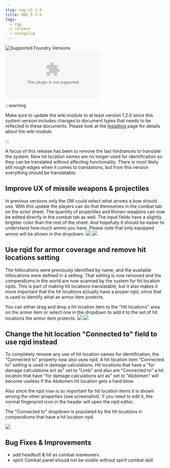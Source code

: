 ```yaml
---
slug: rqg-v3.3.0
title: RQG 3.3.0
tags:
  - rqg
  - release
  - changelog
---
```


![Supported Foundry Versions](https://img.shields.io/endpoint?url=https://foundryshields.com/version?url=https://github.com/sun-dragon-cult/fvtt-system-rqg/releases/download/v3.3.0/system.json)
![Download Count](https://img.shields.io/github/downloads/sun-dragon-cult/fvtt-system-rqg/v3.3.0/rqg.zip)

:::warning

Make sure to update the wiki module to at least version 1.2.0 since this system version includes
changes to document types that needs to be reflected in these documents. Please look at the
[Installing](/rqg-system/getting-started) page for details about the wiki module.

:::

A focus of this release has been to remove the last hindrances to translate the system. Now hit
location names are no longer used for identification so they can be translated without affecting
functionality. There is most likely still rough edges when it comes to translations, but from this
version everything should be translatable.

## Improve UX of missile weapons & projectiles

<GithubIssue issue="154" repo="fvtt-system-rqg" />
<GithubIssue issue="492" repo="fvtt-system-rqg" />

In previous versions only the GM could select what arrows a bow should use. With this update the
players can do that themselves in the combat tab on the actor sheet. The quantity of projectiles and
thrown weapons can now be edited directly in the combat tab as well. The input fields have a
slightly brighter color than the rest of the sheet. And hopefully it should be easier to understand
how much ammo you have. Please note that only equipped ammo will be shown in the dropdown.
![](no-ammo.png) ![](ammo-dropdown.png)

## Use rqid for armor coverage and remove hit locations setting

<GithubIssue issue="379" repo="fvtt-system-rqg" />
<GithubIssue issue="380" repo="fvtt-system-rqg" />

The hitlocations were previously identified by name, and the available hitlocations were defined in
a setting. That setting is now removed and the compendiums in the world are now scanned by the
system for hit location rqids. This is part of making hit locations translatable, but it also makes
it more important that the hit locations actually have a proper rqid, since that is used to identify
what an armor item protects.

You can either drag and drop a hit location item to the "Hit locations" area on the armor item or
select one in the dropdown to add it to the set of hit locations the armor item protects.
![](armor-sheet.png) ![](armor-dropdown.png)

## Change the hit location "Connected to" field to use rqid instead

<GithubIssue issue="449" repo="fvtt-system-rqg" />

To completely remove any use of hit location names for identification, the "Connected to" property
now also uses rqid. A hit location item "Connected to" setting is used in damage calculations. Hit
locations that have a "for damage calculations act as" set to "Limb" and also are "Connected to" a
hit location that have "for damage calculations act as" set to "Abdomen" will become useless if the
Abdomen hit location gets a hard blow.

Also since the rqid now is so important for hit location items it is shown among the other
properties (see screenshot). If you need to edit it, the normal fingerprint icon in the header will
open the rqid editor.

The "Connected to" dropdown is populated by the hit locations in compendiums that have a hit
location rqid.

![](hit-location-connectedto.png)

## Bug Fixes & Improvements

- add headbutt & hit as combat maneuvers
- spirit Combat panel should not be visible without spirit combat skill
  <GithubIssue issue="658" repo="fvtt-system-rqg" />
